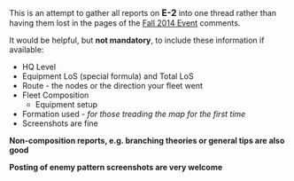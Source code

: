 This is an attempt to gather all reports on <span style="font-size:16px; font-weight:bold;">E-2</span> into one thread rather than having them lost in the pages of the [[Fall 2014 Event]] comments.

It would be helpful, but '''not mandatory''', to include these information if available:
* HQ Level
* Equipment LoS (special formula) and Total LoS
* Route - the nodes or the direction your fleet went
* Fleet Composition
** Equipment setup
* Formation used - ''for those treading the map for the first time''
* Screenshots are fine


'''Non-composition reports, e.g. branching theories or general tips are also good'''

'''Posting of enemy pattern screenshots are very welcome'''<ac_metadata title="[Fall 2014 Event] Reports: E-2" related_topics="Fall 2014 Event"> </ac_metadata>